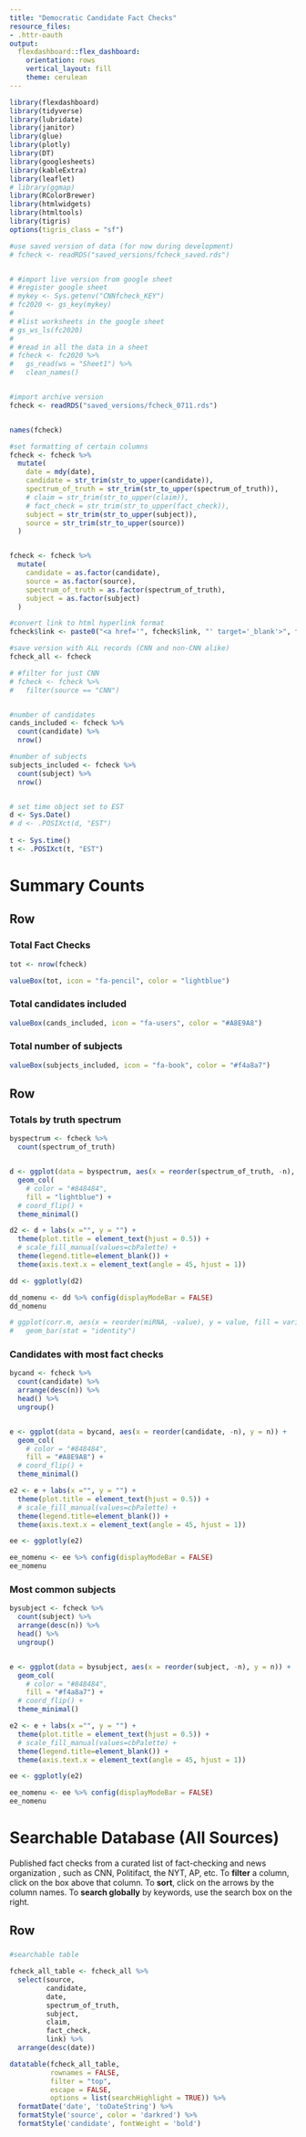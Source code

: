 ```yaml
---
title: "Democratic Candidate Fact Checks"
resource_files:
- .httr-oauth
output:
  flexdashboard::flex_dashboard:
    orientation: rows
    vertical_layout: fill
    theme: cerulean
---
```


```r

library(flexdashboard)
library(tidyverse)
library(lubridate)
library(janitor)
library(glue)
library(plotly)
library(DT)
library(googlesheets)
library(kableExtra)
library(leaflet)
# library(ggmap)
library(RColorBrewer)
library(htmlwidgets)
library(htmltools)
library(tigris)
options(tigris_class = "sf")

#use saved version of data (for now during development)
# fcheck <- readRDS("saved_versions/fcheck_saved.rds")


# #import live version from google sheet
# #register google sheet
# mykey <- Sys.getenv("CNNfcheck_KEY")
# fc2020 <- gs_key(mykey)
# 
# #list worksheets in the google sheet
# gs_ws_ls(fc2020)
# 
# #read in all the data in a sheet
# fcheck <- fc2020 %>% 
#   gs_read(ws = "Sheet1") %>% 
#   clean_names() 


#import archive version
fcheck <- readRDS("saved_versions/fcheck_0711.rds")


names(fcheck)

#set formatting of certain columns
fcheck <- fcheck %>% 
  mutate(
    date = mdy(date),
    candidate = str_trim(str_to_upper(candidate)),
    spectrum_of_truth = str_trim(str_to_upper(spectrum_of_truth)),
    # claim = str_trim(str_to_upper(claim)),
    # fact_check = str_trim(str_to_upper(fact_check)),
    subject = str_trim(str_to_upper(subject)),
    source = str_trim(str_to_upper(source))
  )


fcheck <- fcheck %>% 
  mutate(
    candidate = as.factor(candidate),
    source = as.factor(source),
    spectrum_of_truth = as.factor(spectrum_of_truth),
    subject = as.factor(subject)
  )

#convert link to html hyperlink format
fcheck$link <- paste0("<a href='", fcheck$link, "' target='_blank'>", fcheck$link, "</a>")

#save version with ALL records (CNN and non-CNN alike)
fcheck_all <- fcheck

# #filter for just CNN
# fcheck <- fcheck %>% 
#   filter(source == "CNN")


#number of candidates
cands_included <- fcheck %>% 
  count(candidate) %>% 
  nrow()

#number of subjects
subjects_included <- fcheck %>% 
  count(subject) %>% 
  nrow()


# set time object set to EST
d <- Sys.Date()
# d <- .POSIXct(d, "EST")
  
t <- Sys.time()
t <- .POSIXct(t, "EST")

```


Summary Counts
=====================================


Row {data-height=200}
-----------------------------------------------------------------------

### Total Fact Checks

```r

tot <- nrow(fcheck)

valueBox(tot, icon = "fa-pencil", color = "lightblue")


```

### Total candidates included

```r

valueBox(cands_included, icon = "fa-users", color = "#A8E9A8")


```

### Total number of subjects

```r

valueBox(subjects_included, icon = "fa-book", color = "#f4a8a7")


```


Row {data-height=800}
-----------------------------------------------------------------------


### Totals by truth spectrum

```r

byspectrum <- fcheck %>% 
  count(spectrum_of_truth) 


d <- ggplot(data = byspectrum, aes(x = reorder(spectrum_of_truth, -n), y = n)) +
  geom_col(
    # color = "#848484",
    fill = "lightblue") +
  # coord_flip() +
  theme_minimal()

d2 <- d + labs(x ="", y = "") +
  theme(plot.title = element_text(hjust = 0.5)) +
  # scale_fill_manual(values=cbPalette) +
  theme(legend.title=element_blank()) +
  theme(axis.text.x = element_text(angle = 45, hjust = 1))

dd <- ggplotly(d2)

dd_nomenu <- dd %>% config(displayModeBar = FALSE)
dd_nomenu

# ggplot(corr.m, aes(x = reorder(miRNA, -value), y = value, fill = variable)) + 
#   geom_bar(stat = "identity")

```


### Candidates with most fact checks

```r

bycand <- fcheck %>% 
  count(candidate) %>% 
  arrange(desc(n)) %>% 
  head() %>% 
  ungroup()


e <- ggplot(data = bycand, aes(x = reorder(candidate, -n), y = n)) +
  geom_col(
    # color = "#848484",
    fill = "#A8E9A8") +
  # coord_flip() +
  theme_minimal()

e2 <- e + labs(x ="", y = "") +
  theme(plot.title = element_text(hjust = 0.5)) +
  # scale_fill_manual(values=cbPalette) +
  theme(legend.title=element_blank()) +
  theme(axis.text.x = element_text(angle = 45, hjust = 1))

ee <- ggplotly(e2)

ee_nomenu <- ee %>% config(displayModeBar = FALSE)
ee_nomenu


```


<!-- Row  -->
<!-- ----------------------------------------------------------------------- -->

### Most common subjects

```r

bysubject <- fcheck %>% 
  count(subject) %>% 
  arrange(desc(n)) %>% 
  head() %>% 
  ungroup()


e <- ggplot(data = bysubject, aes(x = reorder(subject, -n), y = n)) +
  geom_col(
    # color = "#848484",
    fill = "#f4a8a7") +
  # coord_flip() +
  theme_minimal()

e2 <- e + labs(x ="", y = "") +
  theme(plot.title = element_text(hjust = 0.5)) +
  # scale_fill_manual(values=cbPalette) +
  theme(legend.title=element_blank()) +
  theme(axis.text.x = element_text(angle = 45, hjust = 1))

ee <- ggplotly(e2)

ee_nomenu <- ee %>% config(displayModeBar = FALSE)
ee_nomenu


```



Searchable Database (All Sources)
===================================== 
Published fact checks from a curated list of fact-checking and news organization , such as CNN, Politifact, the NYT, AP, etc. 
To **filter** a column, click on the box above that column. To **sort**, click on the arrows by the column names. To **search globally** by keywords, use the search box on the right. 


Row 
-----------------------------------------------------------------------

### {data-width=800}

```r

#searchable table

fcheck_all_table <- fcheck_all %>% 
  select(source,
         candidate,
         date,
         spectrum_of_truth,
         subject,
         claim,
         fact_check,
         link) %>% 
  arrange(desc(date))

datatable(fcheck_all_table, 
          rownames = FALSE, 
          filter = "top",
          escape = FALSE,
          options = list(searchHighlight = TRUE)) %>% 
  formatDate('date', 'toDateString') %>%  
  formatStyle('source', color = 'darkred') %>% 
  formatStyle('candidate', fontWeight = 'bold')


```


